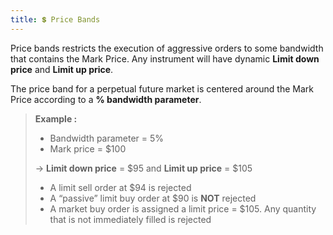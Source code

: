 ```yaml
---
title: 💲 Price Bands
---
```

Price bands restricts the execution of aggressive orders to some bandwidth that contains the Mark Price. Any instrument will have dynamic **Limit down price** and **Limit up price**.

The price band for a perpetual future market is centered around the Mark Price according to a **% bandwidth parameter**.

> **Example :**
>
> * Bandwidth parameter = 5%
> * Mark price = $100
>
> → **Limit down price** = $95 and **Limit up price** = $105
>
> * A limit sell order at $94 is rejected
> * A “passive” limit buy order at $90 is **NOT** rejected
> * A market buy order is assigned a limit price = $105. Any quantity that is not immediately filled is rejected
